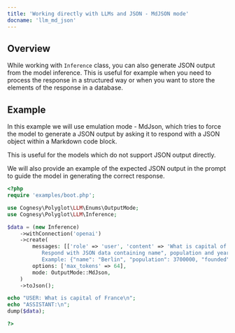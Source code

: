 ```yaml
---
title: 'Working directly with LLMs and JSON - MdJSON mode'
docname: 'llm_md_json'
---
```


## Overview

While working with `Inference` class, you can also generate JSON output
from the model inference. This is useful for example when you need to
process the response in a structured way or when you want to store the
elements of the response in a database.

## Example

In this example we will use emulation mode - MdJson, which tries to
force the model to generate a JSON output by asking it to respond
with a JSON object within a Markdown code block.

This is useful for the models which do not support JSON output directly.

We will also provide an example of the expected JSON output in the prompt
to guide the model in generating the correct response.

```php
<?php
require 'examples/boot.php';

use Cognesy\Polyglot\LLM\Enums\OutputMode;
use Cognesy\Polyglot\LLM\Inference;

$data = (new Inference)
    ->withConnection('openai')
    ->create(
        messages: [['role' => 'user', 'content' => 'What is capital of France? \
           Respond with JSON data containing name", population and year of founding. \
           Example: {"name": "Berlin", "population": 3700000, "founded": 1237}']],
        options: ['max_tokens' => 64],
        mode: OutputMode::MdJson,
    )
    ->toJson();

echo "USER: What is capital of France\n";
echo "ASSISTANT:\n";
dump($data);

?>
```
